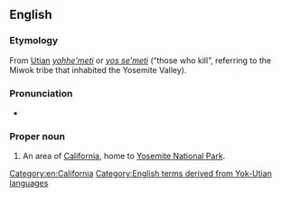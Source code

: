 ==English==
{{wikipedia}}

===Etymology===
From [[Utian]] ''[[yohhe'meti]]'' or ''[[yos se'meti]]'' (“those who kill”, referring to the Miwok tribe that inhabited the Yosemite Valley).

===Pronunciation===
* {{a|GenAm}} {{IPA|/joʊˈsɛmɪti/|lang=en}}
{{rfap|lang=en}}

===Proper noun===
{{en-proper noun}}

# An area of [[California]], home to [[w:Yosemite National Park|Yosemite National Park]].

[[Category:en:California]]
[[Category:English terms derived from Yok-Utian languages]]